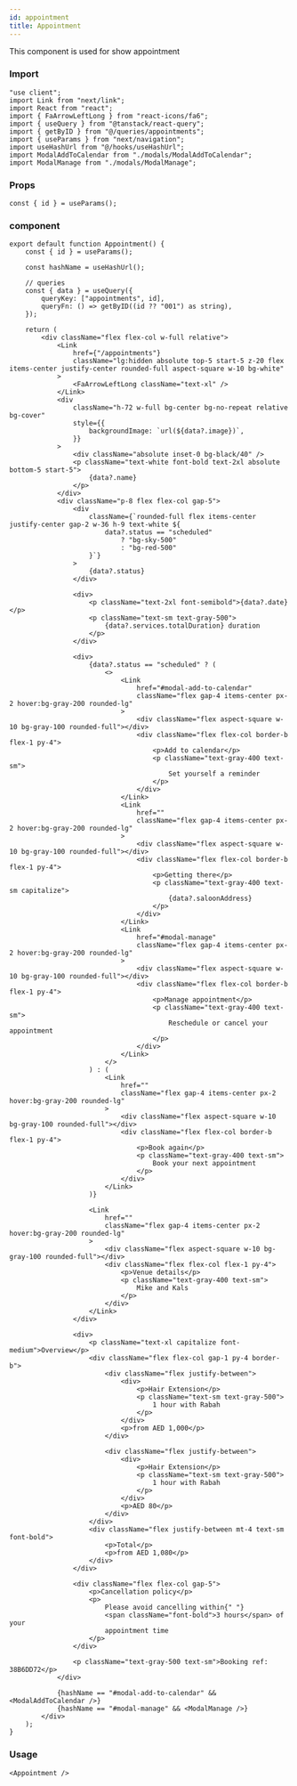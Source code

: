 ---
id: appointment
title: Appointment
---

This component is used for show appointment

### Import

```tsx
"use client";
import Link from "next/link";
import React from "react";
import { FaArrowLeftLong } from "react-icons/fa6";
import { useQuery } from "@tanstack/react-query";
import { getByID } from "@/queries/appointments";
import { useParams } from "next/navigation";
import useHashUrl from "@/hooks/useHashUrl";
import ModalAddToCalendar from "./modals/ModalAddToCalendar";
import ModalManage from "./modals/ModalManage";
```

### Props

```tsx
const { id } = useParams();
```

### component

```tsx
export default function Appointment() {
    const { id } = useParams();

    const hashName = useHashUrl();

    // queries
    const { data } = useQuery({
        queryKey: ["appointments", id],
        queryFn: () => getByID((id ?? "001") as string),
    });

    return (
        <div className="flex flex-col w-full relative">
            <Link
                href={"/appointments"}
                className="lg:hidden absolute top-5 start-5 z-20 flex items-center justify-center rounded-full aspect-square w-10 bg-white"
            >
                <FaArrowLeftLong className="text-xl" />
            </Link>
            <div
                className="h-72 w-full bg-center bg-no-repeat relative bg-cover"
                style={{
                    backgroundImage: `url(${data?.image})`,
                }}
            >
                <div className="absolute inset-0 bg-black/40" />
                <p className="text-white font-bold text-2xl absolute bottom-5 start-5">
                    {data?.name}
                </p>
            </div>
            <div className="p-8 flex flex-col gap-5">
                <div
                    className={`rounded-full flex items-center justify-center gap-2 w-36 h-9 text-white ${
                        data?.status == "scheduled"
                            ? "bg-sky-500"
                            : "bg-red-500"
                    }`}
                >
                    {data?.status}
                </div>

                <div>
                    <p className="text-2xl font-semibold">{data?.date}</p>
                    <p className="text-sm text-gray-500">
                        {data?.services.totalDuration} duration
                    </p>
                </div>

                <div>
                    {data?.status == "scheduled" ? (
                        <>
                            <Link
                                href="#modal-add-to-calendar"
                                className="flex gap-4 items-center px-2 hover:bg-gray-200 rounded-lg"
                            >
                                <div className="flex aspect-square w-10 bg-gray-100 rounded-full"></div>
                                <div className="flex flex-col border-b flex-1 py-4">
                                    <p>Add to calendar</p>
                                    <p className="text-gray-400 text-sm">
                                        Set yourself a reminder
                                    </p>
                                </div>
                            </Link>
                            <Link
                                href=""
                                className="flex gap-4 items-center px-2 hover:bg-gray-200 rounded-lg"
                            >
                                <div className="flex aspect-square w-10 bg-gray-100 rounded-full"></div>
                                <div className="flex flex-col border-b flex-1 py-4">
                                    <p>Getting there</p>
                                    <p className="text-gray-400 text-sm capitalize">
                                        {data?.saloonAddress}
                                    </p>
                                </div>
                            </Link>
                            <Link
                                href="#modal-manage"
                                className="flex gap-4 items-center px-2 hover:bg-gray-200 rounded-lg"
                            >
                                <div className="flex aspect-square w-10 bg-gray-100 rounded-full"></div>
                                <div className="flex flex-col border-b flex-1 py-4">
                                    <p>Manage appointment</p>
                                    <p className="text-gray-400 text-sm">
                                        Reschedule or cancel your appointment
                                    </p>
                                </div>
                            </Link>
                        </>
                    ) : (
                        <Link
                            href=""
                            className="flex gap-4 items-center px-2 hover:bg-gray-200 rounded-lg"
                        >
                            <div className="flex aspect-square w-10 bg-gray-100 rounded-full"></div>
                            <div className="flex flex-col border-b flex-1 py-4">
                                <p>Book again</p>
                                <p className="text-gray-400 text-sm">
                                    Book your next appointment
                                </p>
                            </div>
                        </Link>
                    )}

                    <Link
                        href=""
                        className="flex gap-4 items-center px-2 hover:bg-gray-200 rounded-lg"
                    >
                        <div className="flex aspect-square w-10 bg-gray-100 rounded-full"></div>
                        <div className="flex flex-col flex-1 py-4">
                            <p>Venue details</p>
                            <p className="text-gray-400 text-sm">
                                Mike and Kals
                            </p>
                        </div>
                    </Link>
                </div>

                <div>
                    <p className="text-xl capitalize font-medium">Overview</p>
                    <div className="flex flex-col gap-1 py-4 border-b">
                        <div className="flex justify-between">
                            <div>
                                <p>Hair Extension</p>
                                <p className="text-sm text-gray-500">
                                    1 hour with Rabah
                                </p>
                            </div>
                            <p>from AED 1,000</p>
                        </div>

                        <div className="flex justify-between">
                            <div>
                                <p>Hair Extension</p>
                                <p className="text-sm text-gray-500">
                                    1 hour with Rabah
                                </p>
                            </div>
                            <p>AED 80</p>
                        </div>
                    </div>
                    <div className="flex justify-between mt-4 text-sm font-bold">
                        <p>Total</p>
                        <p>from AED 1,080</p>
                    </div>
                </div>

                <div className="flex flex-col gap-5">
                    <p>Cancellation policy</p>
                    <p>
                        Please avoid cancelling within{" "}
                        <span className="font-bold">3 hours</span> of your
                        appointment time
                    </p>
                </div>

                <p className="text-gray-500 text-sm">Booking ref: 38B6DD72</p>
            </div>

            {hashName == "#modal-add-to-calendar" && <ModalAddToCalendar />}
            {hashName == "#modal-manage" && <ModalManage />}
        </div>
    );
}
```

### Usage

```tsx
<Appointment />
```